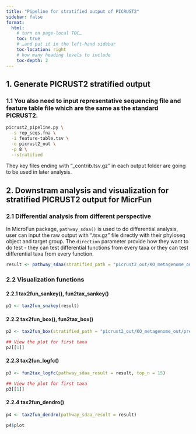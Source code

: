 ```yaml
---
title: "Pipeline for stratified output of PICRUST2"
sidebar: false
format:
  html:
    # turn on page‐local TOC…
    toc: true
    # …and put it in the left‐hand sidebar
    toc-location: right
    # how many heading levels to include
    toc-depth: 2
---
```


## 1. Generate PICRUST2 stratified output

### 1.1 You also need to input representative sequencing file and feature table file which are the same as the standard PICRUST2.

``` bash
picrust2_pipeline.py \
  -s rep_seqs.fna \
  -i feature-table.tsv \
  -o picrust2_out \
  -p 8 \
  --stratified
```

They key files ending with "\_contrib.tsv.gz" in each output folder are going to be used in later analysis.

## 2. Downstram analysis and visualization for stratified PICRUST2 output for MicrFun

### 2.1 Differential analysis from different perspective

In MicroFun package, `pathway_sdaa()` is used to do differential analysis, user can input the raw output with ".tsv.gz" file directly with their phyloseq object and target group. The `direction` parameter provide how they want to do test - they can test differential functions from every taxa or they can test differential taxa from every function.

``` r
result <- pathway_sdaa(stratified_path = "picrust2_out/KO_metagenome_out/pred_metagenome_contrib.tsv.gz", physeq = ps1, group = "group", direction = "taxa", p.adjust.method = "BH")
```

### 2.2 Visualization functions

#### 2.2.1 tax2fun_sankey(), fun2tax_sankey()

``` r
p1 <- tax2fun_snakey(result)
```

#### 2.2.2 tax2fun_box(), fun2tax_box()

``` r
p2 <- tax2fun_box(stratified_path = "picrust2_out/KO_metagenome_out/pred_metagenome_contrib.tsv.gz", pathway_sdaa_result = result, physeq = ps1, group = "group")

## View the plot for first taxa
p2[[1]]
```

#### 2.2.3 tax2fun_logfc()

``` r
p3 <- fun2tax_logfc(pathway_sdaa_result = result, top_n = 15)

## View the plot for first taxa
p3[[1]]
```

#### 2.2.4 tax2fun_dendro()

``` r
p4 <- tax2fun_dendro(pathway_sdaa_result = result)

p4$plot
```
